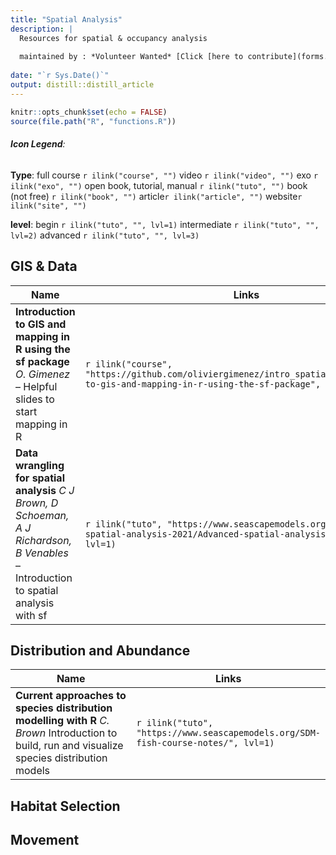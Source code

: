 ```yaml
---
title: "Spatial Analysis"
description: |
  Resources for spatial & occupancy analysis
      
  maintained by : *Volunteer Wanted* [Click [here to contribute](forms.html)]{style="float:right"}
  
date: "`r Sys.Date()`"
output: distill::distill_article
---
```

```r
knitr::opts_chunk$set(echo = FALSE)
source(file.path("R", "functions.R"))
```
###### **Icon Legend**:
**Type**:
full course `r ilink("course", "")`
video `r ilink("video", "")`
exo `r ilink("exo", "")`
open book, tutorial, manual `r ilink("tuto", "")`
book (not free) `r ilink("book", "")`
article`r ilink("article", "")`
website`r ilink("site", "")`

**level**: begin `r ilink("tuto", "", lvl=1)` intermediate `r ilink("tuto", "", lvl=2)` advanced `r ilink("tuto", "", lvl=3)`

## GIS & Data
| Name                                      | Links |
|-------------------------------------------|-------|
|**Introduction to GIS and mapping in R using the sf package** *O. Gimenez* -- Helpful slides to start mapping in R|`r ilink("course", "https://github.com/oliviergimenez/intro_spatialR#introduction-to-gis-and-mapping-in-r-using-the-sf-package", lvl=1)`|
|**Data wrangling for spatial analysis** *C J Brown, D Schoeman, A J Richardson, B Venables* -- Introduction to spatial analysis with sf |`r ilink("tuto", "https://www.seascapemodels.org/Advanced-spatial-analysis-2021/Advanced-spatial-analysis-2021.html", lvl=1)`|



## Distribution and Abundance

| Name                                      | Links |
|-------------------------------------------|-------|
|**Current approaches to species distribution modelling with R** *C. Brown* Introduction to build, run and visualize species distribution models|`r ilink("tuto", "https://www.seascapemodels.org/SDM-fish-course-notes/", lvl=1)`|


## Habitat Selection
## Movement
